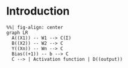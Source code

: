 # Introduction


```mermaid
%%| fig-align: center
graph LR
  A((X1)) -- W1 --> C(Σ)
  B((X2)) -- W2 --> C
  Y((Xn)) -- Wn --> C
  Bias((+1)) -- b --> C
  C --> | Activation function | D((output))
```
